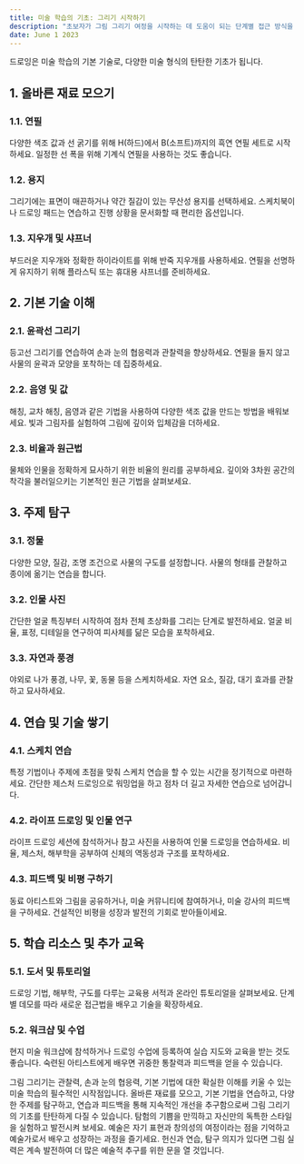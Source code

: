 ```yaml
---
title: 미술 학습의 기초: 그리기 시작하기
description: "초보자가 그림 그리기 여정을 시작하는 데 도움이 되는 단계별 접근 방식을 제공하며 필수 기술, 재료 및 연습 문제를 탐색합니다."
date: June 1 2023
---
```


드로잉은 미술 학습의 기본 기술로, 다양한 미술 형식의 탄탄한 기초가 됩니다. 

## 1. 올바른 재료 모으기
### 1.1. 연필

다양한 색조 값과 선 굵기를 위해 H(하드)에서 B(소프트)까지의 흑연 연필 세트로 시작하세요.
일정한 선 폭을 위해 기계식 연필을 사용하는 것도 좋습니다.
### 1.2. 용지

그리기에는 표면이 매끈하거나 약간 질감이 있는 무산성 용지를 선택하세요.
스케치북이나 드로잉 패드는 연습하고 진행 상황을 문서화할 때 편리한 옵션입니다.
### 1.3. 지우개 및 샤프너

부드러운 지우개와 정확한 하이라이트를 위해 반죽 지우개를 사용하세요.
연필을 선명하게 유지하기 위해 플라스틱 또는 휴대용 샤프너를 준비하세요.
## 2. 기본 기술 이해
### 2.1. 윤곽선 그리기

등고선 그리기를 연습하여 손과 눈의 협응력과 관찰력을 향상하세요.
연필을 들지 않고 사물의 윤곽과 모양을 포착하는 데 집중하세요.
### 2.2. 음영 및 값

해칭, 교차 해칭, 음영과 같은 기법을 사용하여 다양한 색조 값을 만드는 방법을 배워보세요.
빛과 그림자를 실험하여 그림에 깊이와 입체감을 더하세요.
### 2.3. 비율과 원근법

물체와 인물을 정확하게 묘사하기 위한 비율의 원리를 공부하세요.
깊이와 3차원 공간의 착각을 불러일으키는 기본적인 원근 기법을 살펴보세요.
## 3. 주제 탐구
### 3.1. 정물

다양한 모양, 질감, 조명 조건으로 사물의 구도를 설정합니다.
사물의 형태를 관찰하고 종이에 옮기는 연습을 합니다.
### 3.2. 인물 사진

간단한 얼굴 특징부터 시작하여 점차 전체 초상화를 그리는 단계로 발전하세요.
얼굴 비율, 표정, 디테일을 연구하여 피사체를 닮은 모습을 포착하세요.
### 3.3. 자연과 풍경

야외로 나가 풍경, 나무, 꽃, 동물 등을 스케치하세요.
자연 요소, 질감, 대기 효과를 관찰하고 묘사하세요.
## 4. 연습 및 기술 쌓기
### 4.1. 스케치 연습

특정 기법이나 주제에 초점을 맞춰 스케치 연습을 할 수 있는 시간을 정기적으로 마련하세요.
간단한 제스처 드로잉으로 워밍업을 하고 점차 더 길고 자세한 연습으로 넘어갑니다.
### 4.2. 라이프 드로잉 및 인물 연구

라이프 드로잉 세션에 참석하거나 참고 사진을 사용하여 인물 드로잉을 연습하세요.
비율, 제스처, 해부학을 공부하여 신체의 역동성과 구조를 포착하세요.
### 4.3. 피드백 및 비평 구하기

동료 아티스트와 그림을 공유하거나, 미술 커뮤니티에 참여하거나, 미술 강사의 피드백을 구하세요.
건설적인 비평을 성장과 발전의 기회로 받아들이세요.
## 5. 학습 리소스 및 추가 교육
### 5.1. 도서 및 튜토리얼

드로잉 기법, 해부학, 구도를 다루는 교육용 서적과 온라인 튜토리얼을 살펴보세요.
단계별 데모를 따라 새로운 접근법을 배우고 기술을 확장하세요.
### 5.2. 워크샵 및 수업

현지 미술 워크샵에 참석하거나 드로잉 수업에 등록하여 실습 지도와 교육을 받는 것도 좋습니다.
숙련된 아티스트에게 배우면 귀중한 통찰력과 피드백을 얻을 수 있습니다.


그림 그리기는 관찰력, 손과 눈의 협응력, 기본 기법에 대한 확실한 이해를 키울 수 있는 미술 학습의 필수적인 시작점입니다. 올바른 재료를 모으고, 기본 기법을 연습하고, 다양한 주제를 탐구하고, 연습과 피드백을 통해 지속적인 개선을 추구함으로써 그림 그리기의 기초를 탄탄하게 다질 수 있습니다. 탐험의 기쁨을 만끽하고 자신만의 독특한 스타일을 실험하고 발전시켜 보세요. 예술은 자기 표현과 창의성의 여정이라는 점을 기억하고 예술가로서 배우고 성장하는 과정을 즐기세요. 헌신과 연습, 탐구 의지가 있다면 그림 실력은 계속 발전하여 더 많은 예술적 추구를 위한 문을 열 것입니다.